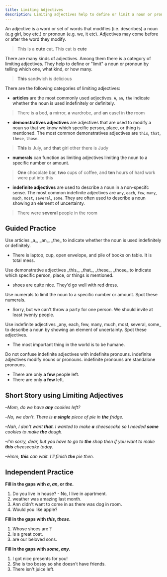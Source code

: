 ```yaml
---
title: Limiting Adjectives
description: Limiting adjectives help to define or limit a noun or pronoun by telling which one, what kind, or how many.
---
```


An adjective is a word or set of words that modifies (i.e. describes) a noun (e.g girl, boy etc.) or pronoun (e.g. we, it etc). Adjectives may come before or after the word they modify.

> This is a **cute** cat. This cat is **cute**

There are many kinds of adjectives. Among them there is a category of limiting adjectives. They help to define or "limit" a noun or pronoun by telling which one, what kind, or how many.

> **This** sandwich is delicious

There are the following categories of limiting adjectives:

- **articles** are the most commonly used adjectives. `A`, `an`, `the` indicate whether the noun is used indefinitely or definitely.

> There is **a** bed, **a** mirror, **a** wardrobe, and **an** easel in **the** room

- **demonstratives adjectives** are adjectives that are used to modify a noun so that we know which specific person, place, or thing is mentioned. The most common demonstratives adjectives are `this`, `that`, `these`, `those`.

> **This** is July, and **that** girl other there is Judy

- **numerals** can function as limiting adjectives limiting the noun to a specific number or amount.

> **One** chocolate bar, **two** cups of coffee, and **ten** hours of hard work were put into this

- **indefinite adjectives** are used to describe a noun in a non-specifc sense. The most common indefinite adjectives are `any`, `each`, `few`, `many`, `much`, `most`, `several`, `some`. They are often used to describe a noun showing an element of uncertainty.

> There were **several** people in the room

## Guided Practice

<Callout mt={8}>
  Use articles _a_, _an_, _the_ to indicate whether the noun is used indefinitely or
  definitely.
</Callout>

- There is <Blank /> laptop, <Blank /> cup, <Blank /> open envelope, and <Blank /> pile of books on <Blank /> table. It is <Blank /> total mess. <Tooltip content="There is a laptop, a cup, an open envelope, and a pile of books on the table. It is a total mess." />

<Callout>
  Use demonstrative adjectives _this_, _that_, _these_, _those_ to indicate which specific
  person, place, or things is mentioned.
</Callout>

- <Blank /> shoes are quite nice. They'd go well with <Blank /> red dress.
  <Tooltip content="These/those, this/that" />

<Callout>
  Use numerals to limit the noun to a specific number or amount. Spot these numerals.
</Callout>

- Sorry, but we can't throw a party for one person. We should invite at least twenty people. <Tooltip content="one, twenty" />

<Callout>
  Use indefinite adjectives _any, each, few, many, much, most, several, some_ to describe
  a noun by showing an element of uncertainty. Spot these adjectives.
</Callout>

- The most important thing in the world is to be humane. <Tooltip content="most" />

<Callout>
  Do not confuse indefinite adjectives with indefinite pronouns. indefinite adjectives
  modify nouns or pronouns. indefinite pronouns are standalone pronouns.
</Callout>

- There are only **a few** people left. <Tooltip content="indefinite adjectives" />
- There are only **a few** left. <Tooltip content="indefinite pronouns" />

## Short Story using Limiting Adjectives

–_Mom, do we have **any** cookies left?_

–_No, we don't. There is **a single** piece of pie in **the** fridge._

–_Nah, I don't want **that**. I wanted to make **a** cheesecake so I needed **some** cookies to make **the** dough._

–_I'm sorry, dear, but you have to go to **the** shop then if you want to make **this** cheesecake today._

–_Hmm, **this** can wait. I'll finish **the** pie then._

## Independent Practice

**Fill in the gaps with _a_, _an_, or _the_.**

1. Do you live in <Blank /> house? - No, I live in <Blank /> apartment. <Tooltip content="a, an" />
2. <Blank /> weather was amazing last month. <Tooltip content="The" />
3. Ann didn't want to come in as there was <Blank /> dog in <Blank /> room. <Tooltip content="a, the" />
4. Would you like <Blank /> apple? <Tooltip content="an" />

**Fill in the gaps with _this_, _these_.**

1. Whose shoes are <Blank /> ? <Tooltip content="these" />
2. <Blank /> is a great coat. <Tooltip content="This" />
3. <Blank /> are our beloved sons. <Tooltip content="These" />

**Fill in the gaps with _some_, _any_.**

1. I got <Blank /> nice presents for you! <Tooltip content="some" />
2. She is too bossy so she doesn't have <Blank /> friends. <Tooltip content="any" />
3. There isn't <Blank /> juice left. <Tooltip content="any" />
